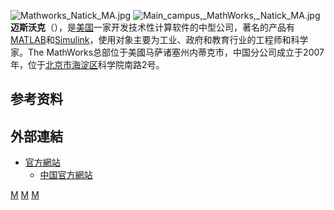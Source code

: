 {{Infobox_Company
| company_name = 迈斯沃克<br/> The MathWorks, Inc.
|  company_logo = [[File:Matlab_Logo.png|150px]]|
|  company_type = [[私营企业|私营企业]] |
|  company_slogan = 加快工程與科學之步伐<br>（{{Lang-en|Accelerating the pace of engineering and science}}）|
|  foundation = 1984年12月7日 |
|  location = {{USA}}[[马萨诸塞州|马萨诸塞州]]{{Link-en|内蒂克市|Natick, Massachusetts}}
|  key_people = CEO兼主席[[杰克·李特|杰克·李特]]<br>首席科学家：[[克里夫·莫勒尔|克里夫·莫勒尔]] |
| num_employees = 超过3000名（截止2014年4月）
| products = [[MATLAB|MATLAB]], [[Simulink|Simulink]]| 
| revenue = 大约$7.50亿美元（2013）<ref>{{cite web
| title = MathWorks Company Overview
| url = http://www.mathworks.com/company/aboutus?s_cid=wiki_mathworks_1
| accessdate = May 8, 2014
| archive-date = 2013-10-30
| archive-url = https://web.archive.org/web/20131030061928/http://www.mathworks.com/company/aboutus/?s_cid=wiki_mathworks_1
| dead-url = no
}}</ref>
|homepage = [http://www.mathworks.com/ www.mathworks.com]
}}
[[File:Mathworks_Natick_MA.jpg|thumb]]
[[File:Main_campus,_MathWorks,_Natick_MA.jpg|thumb]]
'''迈斯沃克'''（{{lang-en|'''The MathWorks'''}}），是[[美国|美国]]一家开发技术性计算软件的中型公司，著名的产品有[[MATLAB|MATLAB]]和[[Simulink|Simulink]]，使用对象主要为工业、政府和教育行业的工程师和科学家。The MathWorks总部位于美國马萨诸塞州内蒂克市，中国分公司成立于2007年，位于[[北京市|北京市]][[海淀区|海淀区]]科学院南路2号。

==参考资料==
{{reflist}}

== 外部連結 ==
{{commonscat|MathWorks}}
* [http://www.mathworks.com/ 官方網站] {{Wayback|url=http://www.mathworks.com/ |date=20210505033254 }}
** [http://cn.mathworks.com/ 中国官方網站] {{Wayback|url=http://cn.mathworks.com/ |date=20180409191400 }}
{{coord|42.30025|N|71.35039|W|region:US_type:landmark|display=title}}

{{Authority control}}
[[Category:美國軟體公司|M]]
[[Category:麻薩諸塞州公司|M]]
[[Category:1984年成立的公司|M]]